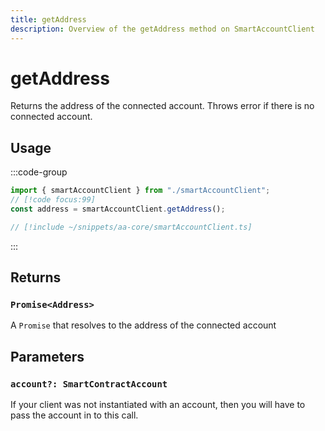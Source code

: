 ```yaml
---
title: getAddress
description: Overview of the getAddress method on SmartAccountClient
---
```



# getAddress

Returns the address of the connected account. Throws error if there is no connected account.

## Usage

:::code-group

```ts [example.ts]
import { smartAccountClient } from "./smartAccountClient";
// [!code focus:99]
const address = smartAccountClient.getAddress();
```

```ts [smartAccountClient.ts]
// [!include ~/snippets/aa-core/smartAccountClient.ts]
```

:::

## Returns

### `Promise<Address>`

A `Promise` that resolves to the address of the connected account

## Parameters

### `account?: SmartContractAccount`

If your client was not instantiated with an account, then you will have to pass the account in to this call.
